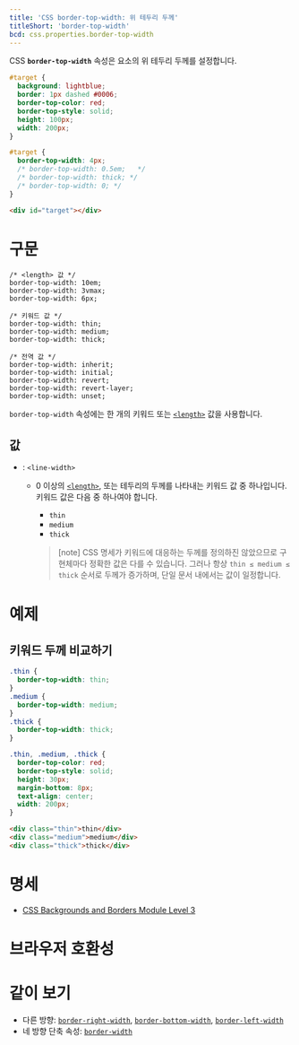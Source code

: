 ```yaml
---
title: 'CSS border-top-width: 위 테두리 두께'
titleShort: 'border-top-width'
bcd: css.properties.border-top-width
---
```


CSS **`border-top-width`** 속성은 요소의 위 테두리 두께를 설정합니다.

```css hidden name=demo filename=style
#target {
  background: lightblue;
  border: 1px dashed #0006;
  border-top-color: red;
  border-top-style: solid;
  height: 100px;
  width: 200px;
}
```

```css hidden name=demo
#target {
  border-top-width: 4px;
  /* border-top-width: 0.5em;   */
  /* border-top-width: thick; */
  /* border-top-width: 0; */
}
```

```html hidden name=demo
<div id="target"></div>
```

<LiveExample height={180} lang="css" name="demo" />

# 구문

```css-prop
/* <length> 값 */
border-top-width: 10em;
border-top-width: 3vmax;
border-top-width: 6px;

/* 키워드 값 */
border-top-width: thin;
border-top-width: medium;
border-top-width: thick;

/* 전역 값 */
border-top-width: inherit;
border-top-width: initial;
border-top-width: revert;
border-top-width: revert-layer;
border-top-width: unset;
```

`border-top-width` 속성에는 한 개의 키워드 또는 [`<length>`] 값을 사용합니다.

## 값

- : `<line-width>`
  - 0 이상의 [`<length>`], 또는 테두리의 두께를 나타내는 키워드 값 중 하나입니다. 키워드 값은 다음 중 하나여야 합니다.
    - `thin`
    - `medium`
    - `thick`

    > [note] CSS 명세가 키워드에 대응하는 두께를 정의하진 않았으므로 구현체마다 정확한 값은 다를 수 있습니다. 그러나 항상 `thin ≤ medium ≤ thick` 순서로 두께가 증가하며, 단일 문서 내에서는 값이 일정합니다.

# 예제

## 키워드 두께 비교하기

```css hidden name=keywords
.thin {
  border-top-width: thin;
}
.medium {
  border-top-width: medium;
}
.thick {
  border-top-width: thick;
}
```

```css hidden name=keywords filename=style
.thin, .medium, .thick {
  border-top-color: red;
  border-top-style: solid;
  height: 30px;
  margin-bottom: 8px;
  text-align: center;
  width: 200px;
}
```

```html hidden name=keywords
<div class="thin">thin</div>
<div class="medium">medium</div>
<div class="thick">thick</div>
```

<LiveExample height={200} lang="css" name="keywords" />

# 명세

- [CSS Backgrounds and Borders Module Level 3](https://drafts.csswg.org/css-backgrounds/#the-border-width)

# 브라우저 호환성

<BrowserCompat data={props.bcd} />

# 같이 보기

- 다른 방향: [`border-right-width`], [`border-bottom-width`], [`border-left-width`]
- 네 방향 단축 속성: [`border-width`]

[`<length>`]: ./length
[`border-bottom-width`]: ./border-bottom-width
[`border-left-width`]: ./border-left-width
[`border-right-width`]: ./border-right-width
[`border-width`]: ./border-width
